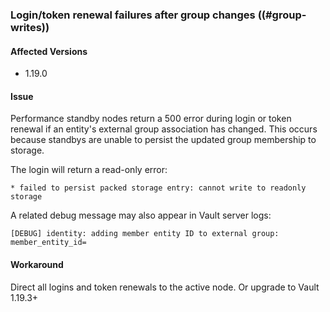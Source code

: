 ### Login/token renewal failures after group changes ((#group-writes))

#### Affected Versions
- 1.19.0

#### Issue
Performance standby nodes return a 500 error during login or token renewal if an
entity's external group association has changed. This occurs because standbys are
unable to persist the updated group membership to storage. 

The login will return a read-only error:
```
* failed to persist packed storage entry: cannot write to readonly storage
```

A related debug message may also appear in Vault server logs:
```
[DEBUG] identity: adding member entity ID to external group: member_entity_id=
```

#### Workaround
Direct all logins and token renewals to the active node.
Or upgrade to Vault 1.19.3+
